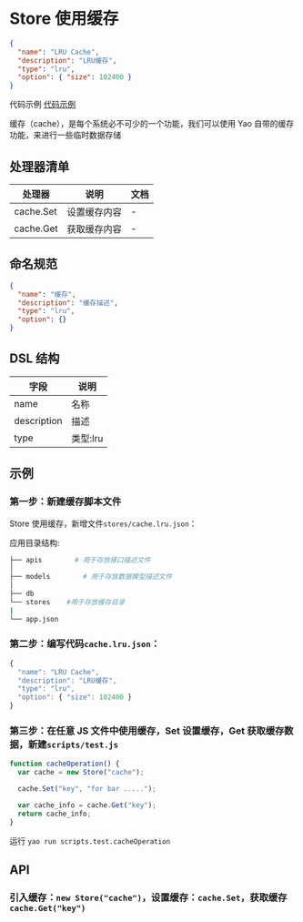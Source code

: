 # Store 使用缓存

<Detail title="查看源码">

```json
{
  "name": "LRU Cache",
  "description": "LRU缓存",
  "type": "lru",
  "option": { "size": 102400 }
}
```

</Detail>

代码示例 [代码示例](#示例)

缓存（cache），是每个系统必不可少的一个功能，我们可以使用 Yao 自带的缓存功能，来进行一些临时数据存储

## 处理器清单

| 处理器    | 说明         | 文档 |
| --------- | ------------ | ---- |
| cache.Set | 设置缓存内容 | -    |
| cache.Get | 获取缓存内容 | -    |

## 命名规范

```json
{
  "name": "缓存",
  "description": "缓存描述",
  "type": "lru",
  "option": {}
}
```

## DSL 结构

| 字段        | 说明     |
| ----------- | -------- |
| name        | 名称     |
| description | 描述     |
| type        | 类型:lru |

## 示例

### 第一步：新建缓存脚本文件

Store 使用缓存，新增文件`stores/cache.lru.json`：

应用目录结构:

```bash
├── apis        # 用于存放接口描述文件
│
├── models        # 用于存放数据模型描述文件
│
├── db
└── stores    #用于存放缓存目录
|
└── app.json
```

### 第二步：编写代码`cache.lru.json`：

```javascript
{
  "name": "LRU Cache",
  "description": "LRU缓存",
  "type": "lru",
  "option": { "size": 102400 }
}

```

### 第三步：在任意 JS 文件中使用缓存，Set 设置缓存，Get 获取缓存数据，新建`scripts/test.js`

```javascript
function cacheOperation() {
  var cache = new Store("cache");

  cache.Set("key", "for bar .....");

  var cache_info = cache.Get("key");
  return cache_info;
}
```

运行 `yao run scripts.test.cacheOperation`

## API

### 引入缓存：`new Store("cache")`，设置缓存：`cache.Set`，获取缓存`cache.Get("key")`

<Div style={{ display: "flex", justifyContent: "space-between" }}>
  <Link type="prev" title="Import" link="手册/Widgets/Import"></Link>
  <Link type="next" title="Task" link="手册/Widgets/Task"></Link>
</Div>
